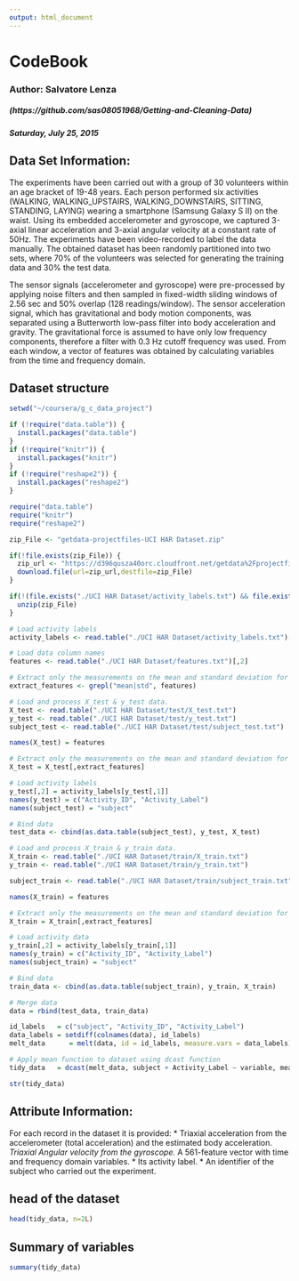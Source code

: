 ```yaml
---
output: html_document
---
```

# CodeBook

### Author: Salvatore Lenza 
##### (https://github.com/sas08051968/Getting-and-Cleaning-Data)
##### Saturday, July 25, 2015




## Data Set Information:

The experiments have been carried out with a group of 30 volunteers within an age bracket of 19-48 years. Each person performed six activities (WALKING, WALKING_UPSTAIRS, WALKING_DOWNSTAIRS, SITTING, STANDING, LAYING) wearing a smartphone (Samsung Galaxy S II) on the waist. Using its embedded accelerometer and gyroscope, we captured 3-axial linear acceleration and 3-axial angular velocity at a constant rate of 50Hz. The experiments have been video-recorded to label the data manually. The obtained dataset has been randomly partitioned into two sets, where 70% of the volunteers was selected for generating the training data and 30% the test data. 

The sensor signals (accelerometer and gyroscope) were pre-processed by applying noise filters and then sampled in fixed-width sliding windows of 2.56 sec and 50% overlap (128 readings/window). The sensor acceleration signal, which has gravitational and body motion components, was separated using a Butterworth low-pass filter into body acceleration and gravity. The gravitational force is assumed to have only low frequency components, therefore a filter with 0.3 Hz cutoff frequency was used. From each window, a vector of features was obtained by calculating variables from the time and frequency domain.

## Dataset structure

```r
setwd("~/coursera/g_c_data_project")

if (!require("data.table")) {
  install.packages("data.table")
}
if (!require("knitr")) {
  install.packages("knitr")
}
if (!require("reshape2")) {
  install.packages("reshape2")
}

require("data.table")
require("knitr")
require("reshape2")

zip_File <- "getdata-projectfiles-UCI HAR Dataset.zip"

if(!file.exists(zip_File)) {
  zip_url <- "https://d396qusza40orc.cloudfront.net/getdata%2Fprojectfiles%2FUCI%20HAR%20Dataset.zip"
  download.file(url=zip_url,destfile=zip_File)
}

if(!(file.exists("./UCI HAR Dataset/activity_labels.txt") && file.exists("./UCI HAR Dataset/features.txt"))) { 
  unzip(zip_File) 
}

# Load activity labels
activity_labels <- read.table("./UCI HAR Dataset/activity_labels.txt")[,2]

# Load data column names
features <- read.table("./UCI HAR Dataset/features.txt")[,2]

# Extract only the measurements on the mean and standard deviation for each measurement.
extract_features <- grepl("mean|std", features)

# Load and process X_test & y_test data.
X_test <- read.table("./UCI HAR Dataset/test/X_test.txt")
y_test <- read.table("./UCI HAR Dataset/test/y_test.txt")
subject_test <- read.table("./UCI HAR Dataset/test/subject_test.txt")

names(X_test) = features

# Extract only the measurements on the mean and standard deviation for each measurement.
X_test = X_test[,extract_features]

# Load activity labels
y_test[,2] = activity_labels[y_test[,1]]
names(y_test) = c("Activity_ID", "Activity_Label")
names(subject_test) = "subject"

# Bind data
test_data <- cbind(as.data.table(subject_test), y_test, X_test)

# Load and process X_train & y_train data.
X_train <- read.table("./UCI HAR Dataset/train/X_train.txt")
y_train <- read.table("./UCI HAR Dataset/train/y_train.txt")

subject_train <- read.table("./UCI HAR Dataset/train/subject_train.txt")

names(X_train) = features

# Extract only the measurements on the mean and standard deviation for each measurement.
X_train = X_train[,extract_features]

# Load activity data
y_train[,2] = activity_labels[y_train[,1]]
names(y_train) = c("Activity_ID", "Activity_Label")
names(subject_train) = "subject"

# Bind data
train_data <- cbind(as.data.table(subject_train), y_train, X_train)

# Merge data
data = rbind(test_data, train_data)

id_labels   = c("subject", "Activity_ID", "Activity_Label")
data_labels = setdiff(colnames(data), id_labels)
melt_data      = melt(data, id = id_labels, measure.vars = data_labels)

# Apply mean function to dataset using dcast function
tidy_data   = dcast(melt_data, subject + Activity_Label ~ variable, mean)

```

```r
str(tidy_data)
```

## Attribute Information:

For each record in the dataset it is provided: 
* Triaxial acceleration from the accelerometer (total acceleration) and the estimated body acceleration. 
*Triaxial Angular velocity from the gyroscope. 
* A 561-feature vector with time and frequency domain variables. 
* Its activity label. 
* An identifier of the subject who carried out the experiment.


## head of the dataset

```r
head(tidy_data, n=2L)
```


## Summary of variables

```r
summary(tidy_data)
```